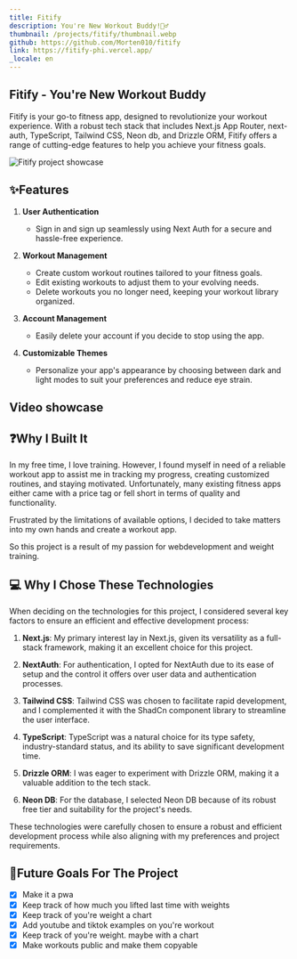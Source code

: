 ```yaml
---
title: Fitify
description: You're New Workout Buddy!🏋️‍♂️
thumbnail: /projects/fitify/thumbnail.webp
github: https://github.com/Morten010/fitify
link: https://fitify-phi.vercel.app/
_locale: en
---
```


## Fitify - You're New Workout Buddy

Fitify is your go-to fitness app, designed to revolutionize your workout experience. With a robust tech stack that includes Next.js App Router, next-auth, TypeScript, Tailwind CSS, Neon db, and Drizzle ORM, Fitify offers a range of cutting-edge features to help you achieve your fitness goals.

![Fitify project showcase](/projects/fitify/showcase.webp)

## ✨Features
1. **User Authentication**
   - Sign in and sign up seamlessly using Next Auth for a secure and hassle-free experience.

2. **Workout Management**
   - Create custom workout routines tailored to your fitness goals.
   - Edit existing workouts to adjust them to your evolving needs.
   - Delete workouts you no longer need, keeping your workout library organized.

3. **Account Management**
   - Easily delete your account if you decide to stop using the app.

4. **Customizable Themes**
   - Personalize your app's appearance by choosing between dark and light modes to suit your preferences and reduce eye strain.

## Video showcase
<Youtube src="https://www.youtube.com/embed/YSxiF4UkUfk?si=8nQqsCb4vCVls0mp"/>

## ❓Why I Built It

In my free time, I love training. However, I found myself in need of a reliable workout app to assist me in tracking my progress, creating customized routines, and staying motivated. Unfortunately, many existing fitness apps either came with a price tag or fell short in terms of quality and functionality.

Frustrated by the limitations of available options, I decided to take matters into my own hands and create a workout app.

So this project is a result of my passion for webdevelopment and weight training.

## 💻 Why I Chose These Technologies

When deciding on the technologies for this project, I considered several key factors to ensure an efficient and effective development process:

1. **Next.js**: My primary interest lay in Next.js, given its versatility as a full-stack framework, making it an excellent choice for this project.

2. **NextAuth**: For authentication, I opted for NextAuth due to its ease of setup and the control it offers over user data and authentication processes.

3. **Tailwind CSS**: Tailwind CSS was chosen to facilitate rapid development, and I complemented it with the ShadCn component library to streamline the user interface.

4. **TypeScript**: TypeScript was a natural choice for its type safety, industry-standard status, and its ability to save significant development time.

5. **Drizzle ORM**: I was eager to experiment with Drizzle ORM, making it a valuable addition to the tech stack.

6. **Neon DB**: For the database, I selected Neon DB because of its robust free tier and suitability for the project's needs.

These technologies were carefully chosen to ensure a robust and efficient development process while also aligning with my preferences and project requirements.

## 🚀Future Goals For The Project
- [x] Make it a pwa
- [x] Keep track of how much you lifted last time with weights
- [x] Keep track of you're weight a chart
- [x] Add youtube and tiktok examples on you're workout
- [x] Keep track of you're weight. maybe with a chart
- [x] Make workouts public and make them copyable
